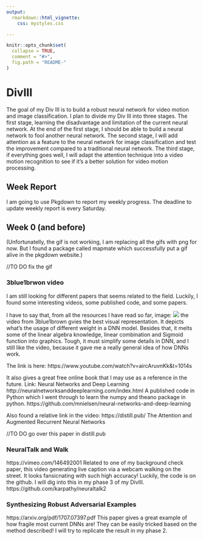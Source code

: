 ```yaml
---
output: 
  rmarkdown::html_vignette:
    css: mystyles.css

---
```


<!-- README.md is generated from README.Rmd. Please edit that file -->

```r
knitr::opts_chunk$set(
  collapse = TRUE,
  comment = "#>",
  fig.path = "README-"
)
```

# DivIII

The goal of my Div III is to build a robust neural network for video motion and image classification. I plan to divide my Div III into three stages. The first stage, learning the disadvantage and limitation of the current neural network. At the end of the first stage, I should be able to build a neural network to fool another neural network. The second stage, I will add attention as a feature to the neural network for image classification and test the improvement compared to a traditional neural network. The third stage, if everything goes well, I will adapt the attention technique into a video motion recognition to see if it's a better solution for video motion processing.



## Week Report

I am going to use Pkgdown to report my weekly progress. The deadline to update weekly report is every Saturday.

## Week 0 (and before)
(Unfortunatelly, the gif is not working, I am replacing all the gifs with png for now. But I found a package called mapmate which successfully put a gif alive in the pkgdown website.)

//TO DO fix the gif

### 3blue1brwon video
I am still looking for different papers that seems related to the field. Luckily, I found some interesting videos, some published code, and some papers.

I have to say that, from all the resources I have read so far, image: ![](images/3B1B.png) the video from 3blue1brown gvies the best visual representation. It depicts what's the usage of different weight in a DNN model. Besides that, it melts some of the linear algebra knowledge, linear combination and Sigmoid function into graphics. Tough, it must simplify some details in DNN, and I still like the video, because it gave me a really general idea of how DNNs work.

The link is here: https://www.youtube.com/watch?v=aircAruvnKk&t=1014s

It also gives a great free online book that I may use as a reference in the future.
Link: Neural Networks and Deep Learning http://neuralnetworksanddeeplearning.com/index.html
A published code in Python which I went through to learn the numpy and theano package in python. https://github.com/mnielsen/neural-networks-and-deep-learning

Also found a relative link in the video: https://distill.pub/ The Attention and Augmented Recurrent Neural Networks

//TO DO go over this paper in distill.pub



### NeuralTalk and Walk

https://vimeo.com/146492001
Related to one of my background check paper, this video generating live caption via a webcam walking on the street. It looks fansicnating with such high accuracy! Luckily, the code is on the github. I will dig into this in my phase 3 of my DivIII.
https://github.com/karpathy/neuraltalk2


### Synthesizing Robust Adversarial Examples

 https://arxiv.org/pdf/1707.07397.pdf
 This paper gives a great example of how fragile most current DNNs are! They can be easily tricked based on the method described! 
 I will try to replicate the result in my phase 2.



